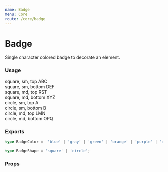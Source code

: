 ```yaml
---
name: Badge
menu: Core
route: /core/badge
---
```



# Badge

Single character colored badge to decorate an element.

### Usage

<Playground>
  <div className="flex flex-col ml-3">
    <div className="flex flex-row items-start gap-6 mb-5 mr-5">
      <div className="relative">
        <PillTag className="mr-4">square, sm, top</PillTag>
        <Badge color="purple" shape="square">ABC</Badge>
      </div>
      <div className="relative">
        <PillTag className="mr-4">square, sm, bottom</PillTag>
        <Badge color="purple" position="bottom" shape="square">DEF</Badge>
      </div>
    </div>
    <div className="flex flex-row items-start gap-6 mb-5 mr-5">
      <div className="relative">
        <PillTag className="mr-4">square, md, top</PillTag>
        <Badge color="blue" shape="square" size="md">RST</Badge>
      </div>
      <div className="relative">
        <PillTag className="mr-4">square, md, bottom</PillTag>
        <Badge color="blue" position="bottom" shape="square" size="md">XYZ</Badge>
      </div>
    </div>
    <div className="flex flex-row items-start gap-6 mb-5 mr-4">
      <div className="relative">
        <PillTag className="mr-1">circle, sm, top</PillTag>
        <Badge color="red" size="sm">A</Badge>
      </div>
      <div className="relative">
        <PillTag className="mr-1">circle, sm, bottom</PillTag>
        <Badge color="red" position="bottom">B</Badge>
      </div>
    </div>
    <div className="flex flex-row items-start gap-6 mb-5 mr-5">
      <div className="relative">
        <PillTag className="mr-4">circle, md, top</PillTag>
      <Badge color="orange" size="md">LMN</Badge>
      </div>
      <div className="relative">
        <PillTag className="mr-4">circle, md, bottom</PillTag>
        <Badge color="orange" position="bottom" size="md">OPQ</Badge>
      </div>
    </div>
  </div>
</Playground>

### Exports

```ts
type BadgeColor =  'blue' | 'gray' | 'green' | 'orange' | 'purple' | 'red';

type BadgeShape = 'square' | 'circle';
```

### Props

<Props of={Badge} />

